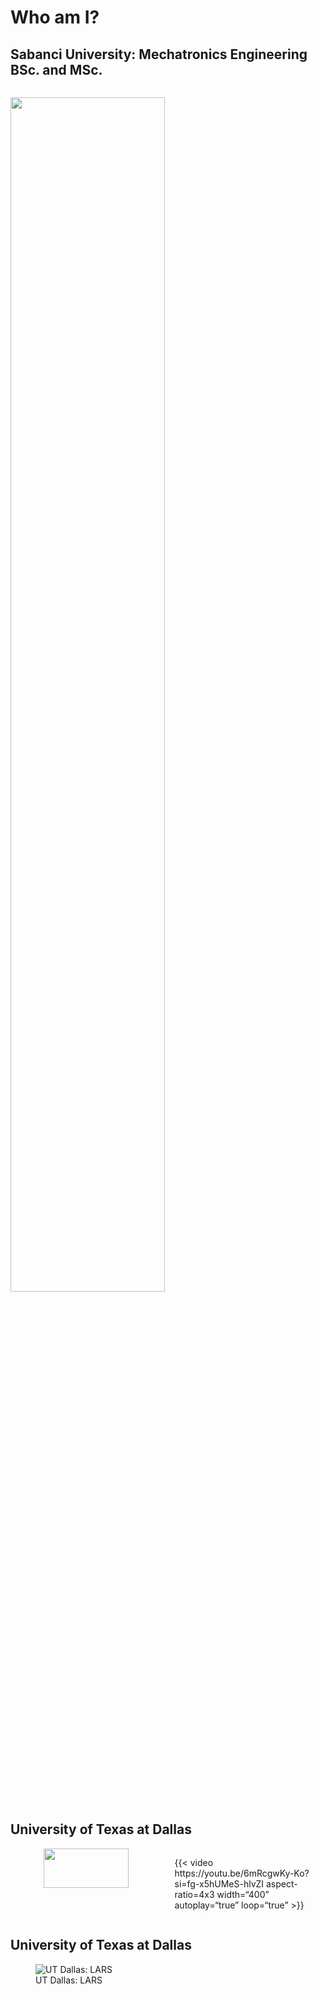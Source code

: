 # Who am I? {visibility="uncounted"}
<!-- ###################################################################### -->

## Sabanci University: Mechatronics Engineering BSc. and MSc.

:::: {.columns}

::: {.column width="50%"}
:::

::: {.column width="50%"}
:::

::::

::: {.fragment fragment-index=0}
![](./contents/assets/sabanci_sub_pride.png){width=70% fig-align="center"}
:::


## University of Texas at Dallas {auto-animate=true}

:::: {.columns}

::: {.column width="50%"}

::: {.fragment .fade-in fragment-index=0}
<center>
<img src="./contents/assets/spong-lab-650-2013-08.jpg" width="75%" /img>
</center>

::: {.callout-note icon=false appearance="minimal"}
## UT Dallas
:::

:::

:::

::: {.column width="50%"}

::: {.fragment .fade-in fragment-index=0}
{{< video https://youtu.be/6mRcgwKy-Ko?si=fg-x5hUMeS-hlvZI 
    aspect-ratio=4x3 width="400" autoplay="true" loop="true" >}}
:::
:::

::::





## University of Texas at Dallas {auto-animate=true}

::: {.fragment .fade-in fragment-index=0}
![UT Dallas: LARS](./contents/assets/spong-lab-650-2013-08.jpg)
:::